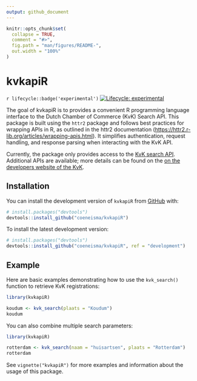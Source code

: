 ```yaml
---
output: github_document
---
```


<!-- README.md is generated from README.Rmd. Please edit that file -->

```r
knitr::opts_chunk$set(
  collapse = TRUE,
  comment = "#>",
  fig.path = "man/figures/README-",
  out.width = "100%"
)
```

# kvkapiR

<!-- badges: start -->

`r lifecycle::badge('experimental')`
[![Lifecycle: experimental](https://img.shields.io/badge/lifecycle-experimental-orange.svg)](https://lifecycle.r-lib.org/articles/stages.html#experimental)
<!-- badges: end -->

The goal of kvkapiR is to provides a convenient R programming language interface to the Dutch Chamber of Commerce (KvK) Search API. This package is built using the `httr2` package and follows best practices for wrapping APIs in R, as outlined in the httr2 documentation (<https://httr2.r-lib.org/articles/wrapping-apis.html>). It simplifies authentication, request handling, and response parsing when interacting with the KvK API.

Currently, the package only provides access to the [KvK search API](https://developers.kvk.nl/apis/zoeken). Additional APIs are available; more details can be found on the  [on the developers website of the KvK](https://developers.kvk.nl/apis).

## Installation

You can install the development version of `kvkapiR` from [GitHub](https://github.com/) with:

``` r
# install.packages("devtools")
devtools::install_github("coeneisma/kvkapiR")
```

To install the latest development version:

``` r
# install.packages("devtools")
devtools::install_github("coeneisma/kvkapiR", ref = "development")
```

## Example

Here are basic examples demonstrating how to use the `kvk_search()` function to retrieve KvK registrations:

```r
library(kvkapiR)

koudum <- kvk_search(plaats = "Koudum")
koudum
```

You can also combine multiple search parameters:

```r
library(kvkapiR)

rotterdam <- kvk_search(naam = "huisartsen", plaats = "Rotterdam")
rotterdam
```

See `vignette("kvkapiR")` for more examples and information about the usage of this package.
